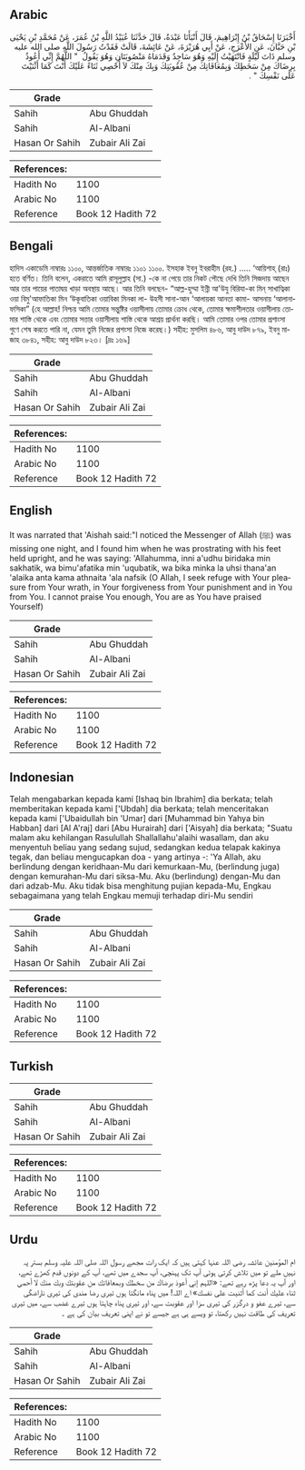 ## Arabic


<div dir="rtl" lang="ar" style={{fontSize:'larger',backgroundColor:'#f8f9fa',padding:20}}>
أَخْبَرَنَا إِسْحَاقُ بْنُ إِبْرَاهِيمَ، قَالَ أَنْبَأَنَا عَبْدَةُ، قَالَ حَدَّثَنَا عُبَيْدُ اللَّهِ بْنُ عُمَرَ، عَنْ مُحَمَّدِ بْنِ يَحْيَى بْنِ حَبَّانَ، عَنِ الأَعْرَجِ، عَنْ أَبِي هُرَيْرَةَ، عَنْ عَائِشَةَ، قَالَتْ فَقَدْتُ رَسُولَ اللَّهِ صلى الله عليه وسلم ذَاتَ لَيْلَةٍ فَانْتَهَيْتُ إِلَيْهِ وَهُوَ سَاجِدٌ وَقَدَمَاهُ مَنْصُوبَتَانِ وَهُوَ يَقُولُ ‏ "‏ اللَّهُمَّ إِنِّي أَعُوذُ بِرِضَاكَ مِنْ سَخَطِكَ وَبِمُعَافَاتِكَ مِنْ عُقُوبَتِكَ وَبِكَ مِنْكَ لاَ أُحْصِي ثَنَاءً عَلَيْكَ أَنْتَ كَمَا أَثْنَيْتَ عَلَى نَفْسِكَ ‏"‏ ‏.‏
</div>
<div style={{backgroundColor:'#f8f9fa',padding:20, marginBottom: 10}}><table> <thead> <tr> <th>Grade</th> <th></th> </tr> </thead> <tbody> <tr><td>Sahih</td><td>Abu Ghuddah</td></tr><tr><td>Sahih</td><td>Al-Albani</td></tr><tr><td>Hasan Or Sahih</td><td>Zubair Ali Zai</td></tr></tbody></table><table> <thead> <tr> <th>References:</th> <th></th> </tr> </thead> <tbody><tr><td>Hadith No</td><td>1100</td></tr><tr><td>Arabic No</td><td>1100</td></tr><tr><td>Reference</td><td>Book 12 Hadith 72</td></tr></tbody></table></div>

## Bengali


<div dir="ltr" lang="bn" style={{fontSize:'larger',backgroundColor:'#f8f9fa',padding:20}}>
হাদিস একাডেমি নাম্বারঃ ১১০০, আন্তর্জাতিক নাম্বারঃ ১১০১ ১১০০. ইসহাক ইবনু ইবরাহীম (রহ.) ..... ‘আয়িশাহ্ (রাঃ) হতে বর্ণিত। তিনি বলেন, একরাতে আমি রাসূলুল্লাহ (সা.) -কে না পেয়ে তার নিকট পৌছে দেখি তিনি সিজদায় আছেন আর তার পায়ের পাতাদ্বয় খাড়া অবস্থায় আছে। আর তিনি বলছেন- “আল্ল-হুম্মা ইন্নী আ'উযু বিরিযা-কা মিন্ সাখাত্বিকা ওয়া বিমু'আফাতিকা মিন ‘উকূবাতিকা ওয়াবিকা মিনকা লা- উহসী সানা-আন ‘আলায়কা আনতা কামা- আসনায় ‘আলানাফসিকা” (হে আল্লাহ! নিশ্চয় আমি তোমার সন্তুষ্টির ওয়াসীলায় তোমার ক্রোধ থেকে, তোমার ক্ষমাশীলতার ওয়াসীলায় তোমার শাস্তি থেকে এবং তোমার সত্তার ওয়াসীলায় শাস্তি থেকে আশ্রয় প্রার্থনা করছি। আমি তোমার ওপর তোমার প্রশাংসা গুণে শেষ করতে পারি না, যেমন তুমি নিজের প্রশংসা নিজে করেছ।) সহীহ: মুসলিম ৪৮৬, আবু দাউদ ৮৭৯, ইবনু মাজাহ ৩৮৪১, সহীহ: আবু দাউদ ৮২৩। [দ্রঃ ১৬৯]
</div>
<div style={{backgroundColor:'#f8f9fa',padding:20, marginBottom: 10}}><table> <thead> <tr> <th>Grade</th> <th></th> </tr> </thead> <tbody> <tr><td>Sahih</td><td>Abu Ghuddah</td></tr><tr><td>Sahih</td><td>Al-Albani</td></tr><tr><td>Hasan Or Sahih</td><td>Zubair Ali Zai</td></tr></tbody></table><table> <thead> <tr> <th>References:</th> <th></th> </tr> </thead> <tbody><tr><td>Hadith No</td><td>1100</td></tr><tr><td>Arabic No</td><td>1100</td></tr><tr><td>Reference</td><td>Book 12 Hadith 72</td></tr></tbody></table></div>

## English


<div dir="ltr" lang="en" style={{fontSize:'larger',backgroundColor:'#f8f9fa',padding:20}}>
It was narrated that 'Aishah said:"I noticed the Messenger of Allah (ﷺ) was missing one night, and I found him when he was prostrating with his feet held upright, and he was saying: 'Allahumma, inni a'udhu biridaka min sakhatik, wa bimu'afatika min 'uqubatik, wa bika minka la uhsi thana'an 'alaika anta kama athnaita 'ala nafsik (O Allah, I seek refuge with Your pleasure from Your wrath, in Your forgiveness from Your punishment and in You from You. I cannot praise You enough, You are as You have praised Yourself)
</div>
<div style={{backgroundColor:'#f8f9fa',padding:20, marginBottom: 10}}><table> <thead> <tr> <th>Grade</th> <th></th> </tr> </thead> <tbody> <tr><td>Sahih</td><td>Abu Ghuddah</td></tr><tr><td>Sahih</td><td>Al-Albani</td></tr><tr><td>Hasan Or Sahih</td><td>Zubair Ali Zai</td></tr></tbody></table><table> <thead> <tr> <th>References:</th> <th></th> </tr> </thead> <tbody><tr><td>Hadith No</td><td>1100</td></tr><tr><td>Arabic No</td><td>1100</td></tr><tr><td>Reference</td><td>Book 12 Hadith 72</td></tr></tbody></table></div>

## Indonesian


<div dir="ltr" lang="id" style={{fontSize:'larger',backgroundColor:'#f8f9fa',padding:20}}>
Telah mengabarkan kepada kami [Ishaq bin Ibrahim] dia berkata; telah memberitakan kepada kami ['Ubdah] dia berkata; telah menceritakan kepada kami ['Ubaidullah bin 'Umar] dari [Muhammad bin Yahya bin Habban] dari [Al A'raj] dari [Abu Hurairah] dari ['Aisyah] dia berkata; "Suatu malam aku kehilangan Rasulullah Shallallahu'alaihi wasallam, dan aku menyentuh beliau yang sedang sujud, sedangkan kedua telapak kakinya tegak, dan beliau mengucapkan doa - yang artinya -: 'Ya Allah, aku berlindung dengan keridhaan-Mu dari kemurkaan-Mu, (berlindung juga) dengan kemurahan-Mu dari siksa-Mu. Aku (berlindung) dengan-Mu dan dari adzab-Mu. Aku tidak bisa menghitung pujian kepada-Mu, Engkau sebagaimana yang telah Engkau memuji terhadap diri-Mu sendiri
</div>
<div style={{backgroundColor:'#f8f9fa',padding:20, marginBottom: 10}}><table> <thead> <tr> <th>Grade</th> <th></th> </tr> </thead> <tbody> <tr><td>Sahih</td><td>Abu Ghuddah</td></tr><tr><td>Sahih</td><td>Al-Albani</td></tr><tr><td>Hasan Or Sahih</td><td>Zubair Ali Zai</td></tr></tbody></table><table> <thead> <tr> <th>References:</th> <th></th> </tr> </thead> <tbody><tr><td>Hadith No</td><td>1100</td></tr><tr><td>Arabic No</td><td>1100</td></tr><tr><td>Reference</td><td>Book 12 Hadith 72</td></tr></tbody></table></div>

## Turkish


<div dir="ltr" lang="tr" style={{fontSize:'larger',backgroundColor:'#f8f9fa',padding:20}}>

</div>
<div style={{backgroundColor:'#f8f9fa',padding:20, marginBottom: 10}}><table> <thead> <tr> <th>Grade</th> <th></th> </tr> </thead> <tbody> <tr><td>Sahih</td><td>Abu Ghuddah</td></tr><tr><td>Sahih</td><td>Al-Albani</td></tr><tr><td>Hasan Or Sahih</td><td>Zubair Ali Zai</td></tr></tbody></table><table> <thead> <tr> <th>References:</th> <th></th> </tr> </thead> <tbody><tr><td>Hadith No</td><td>1100</td></tr><tr><td>Arabic No</td><td>1100</td></tr><tr><td>Reference</td><td>Book 12 Hadith 72</td></tr></tbody></table></div>

## Urdu


<div dir="rtl" lang="ur" style={{fontSize:'larger',backgroundColor:'#f8f9fa',padding:20}}>
ام المؤمنین عائشہ رضی اللہ عنہا کہتی ہیں کہ ایک رات مجھے رسول اللہ صلی اللہ علیہ وسلم بستر پہ نہیں ملے تو میں تلاش کرتی ہوئی آپ تک پہنچی، آپ سجدے میں تھے، آپ کے دونوں قدم کھڑے تھے، اور آپ یہ دعا پڑھ رہے تھے: «اللہم إني أعوذ برضاك من سخطك وبمعافاتك من عقوبتك وبك منك لا أحصي ثناء عليك أنت كما أثنيت على نفسك» اے اللہ! میں پناہ مانگتا ہوں تیری رضا مندی کی تیری ناراضگی سے، تیرے عفو و درگزر کی تیری سزا اور عقوبت سے، اور تیری پناہ چاہتا ہوں تیرے غضب سے، میں تیری تعریف کی طاقت نہیں رکھتا، تو ویسے ہی ہے جیسے تو نے اپنی تعریف بیان کی ہے ۔
</div>
<div style={{backgroundColor:'#f8f9fa',padding:20, marginBottom: 10}}><table> <thead> <tr> <th>Grade</th> <th></th> </tr> </thead> <tbody> <tr><td>Sahih</td><td>Abu Ghuddah</td></tr><tr><td>Sahih</td><td>Al-Albani</td></tr><tr><td>Hasan Or Sahih</td><td>Zubair Ali Zai</td></tr></tbody></table><table> <thead> <tr> <th>References:</th> <th></th> </tr> </thead> <tbody><tr><td>Hadith No</td><td>1100</td></tr><tr><td>Arabic No</td><td>1100</td></tr><tr><td>Reference</td><td>Book 12 Hadith 72</td></tr></tbody></table></div>